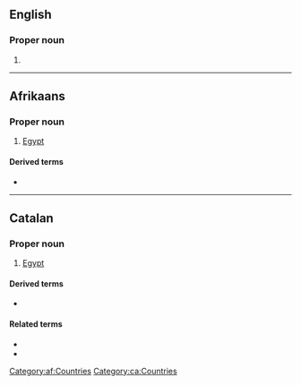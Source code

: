 {{also|Ēģipte|Ēģiptē}}
==English==

===Proper noun===
{{en-proper noun}}

# {{obsolete spelling of|Egypt|lang=en}}

----

==Afrikaans==
{{wp|lang=af}}

===Proper noun===
{{head|af|proper noun}}

# [[Egypt]]

====Derived terms====
* {{l|af|Egiptenaar}}

[[Category:af:Countries]]

----

==Catalan==
{{wikipedia|lang=ca}}

===Proper noun===
{{ca-proper noun|m}}

# [[Egypt]]

====Derived terms====
* {{l|ca|egiptologia}}

====Related terms====
* {{l|ca|egipci}}
* {{l|ca|egipcià}}

[[Category:ca:Countries]]